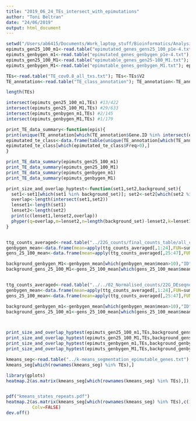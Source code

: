 ```yaml
---
title: "2019_06_24_TEs_intersect_with_epimutations"
author: "Toni Beltran"
date: "24/06/2019"
output: html_document
---
```


```r

setwd("/Users/ab6415/Documents/Work_laptop_stuff/Bioinformatics/Analysis/Beltran_et_al_2020_NEE/08_TE_analysis_M1/TE_enrichment_gene_lists/")
epimuts_gen25_100_m1<-read.table("epimutated_genes_gens25_100_p1e-4.txt"); epimuts_gen25_100_m1<-epimuts_gen25_100_m1$V1
epimuts_genbygen_m1<-read.table("epimutated_genes_genbygen_p1e-4.txt"); epimuts_genbygen_m1<-epimuts_genbygen_m1$V1
epimuts_gen25_100_M1<-read.table("epimutable_genes_gen25-100_M1.txt"); epimuts_gen25_100_M1<-epimuts_gen25_100_M1$V1
epimuts_genbygen_M1<-read.table("epimutable_genes_genbygen_M1.txt"); epimuts_genbygen_M1<-epimuts_genbygen_M1$x

TEs<-read.table("TE_cov0.8_all_txs.txt"); TEs<-TEs$V2
TE_annotation<-read.table("TE_class_annotation"); TE_annotation<-TE_annotation[3:nrow(TE_annotation),]; colnames(TE_annotation)<-c("Gene.ID","repeat hit","repeat class")

length(TEs)

intersect(epimuts_gen25_100_m1,TEs) #13/422
intersect(epimuts_gen25_100_M1,TEs) #29/633
intersect(epimuts_genbygen_m1,TEs) #2/145
intersect(epimuts_genbygen_M1,TEs) #1/179

print_TE_data_summary<-function(epis){
print(unique(TE_annotation[which(TE_annotation$Gene.ID %in% intersect(epis,TEs)),c("Gene.ID","repeat class")]))
epimutated_te_class<-data.frame(table(unique(TE_annotation[which(TE_annotation$Gene.ID %in% intersect(epis,TEs)),c("Gene.ID","repeat class")])[,"repeat class"]))
epimutated_te_class[which(epimutated_te_class$Freq>0),]
}

print_TE_data_summary(epimuts_gen25_100_m1)
print_TE_data_summary(epimuts_gen25_100_M1)
print_TE_data_summary(epimuts_genbygen_m1)
print_TE_data_summary(epimuts_genbygen_M1)


```


```r

print_size_and_overlap_hyptest<-function(set1,set2,background_set){
  set1<-set1[which(set1 %in% background_set)]; set2<-set2[which(set2 %in% background_set)]
  overlap<-length(intersect(set1,set2))
  lenset1<-length(set1)
  lenset2<-length(set2)
  print(c(lenset1,lenset2,overlap))
  phyper(q=overlap,m=lenset2,n=length(background_set)-lenset2,k=lenset1,lower.tail = FALSE)
}


ttg_counts_averaged<-read.table("../22G_counts/final_counts_table/all_counts_M1_deseqnorm_averaged.txt")
genbygen_mean<-data.frame(mean=apply(ttg_counts_averaged[,1:24],FUN=sum,MARGIN = 1),ID=rownames(ttg_counts_averaged[,1:24]))
gens_25_100_mean<-data.frame(mean=apply(ttg_counts_averaged[,25:47],FUN=sum,MARGIN = 1),ID=rownames(ttg_counts_averaged[,25:47]))

background_genbygen_M1<-genbygen_mean[which(genbygen_mean$mean>10),"ID"]
background_gens_25_100_M1<-gens_25_100_mean[which(gens_25_100_mean$mean>10),"ID"]


ttg_counts_averaged<-read.table("../../02_Normalised_counts/22G_DEseqnorm_counts_averaged.txt")
genbygen_mean<-data.frame(mean=apply(ttg_counts_averaged[,1:24],FUN=sum,MARGIN = 1),ID=rownames(ttg_counts_averaged[,1:24]))
gens_25_100_mean<-data.frame(mean=apply(ttg_counts_averaged[,25:47],FUN=sum,MARGIN = 1),ID=rownames(ttg_counts_averaged[,25:47]))

background_genbygen_m1<-genbygen_mean[which(genbygen_mean$mean>10),"ID"]
background_gens_25_100_m1<-gens_25_100_mean[which(gens_25_100_mean$mean>10),"ID"]



print_size_and_overlap_hyptest(epimuts_gen25_100_m1,TEs,background_gens_25_100_m1)
print_size_and_overlap_hyptest(epimuts_gen25_100_M1,TEs,background_gens_25_100_M1)
print_size_and_overlap_hyptest(epimuts_genbygen_m1,TEs,background_genbygen_m1)
print_size_and_overlap_hyptest(epimuts_genbygen_M1,TEs,background_genbygen_M1)

```


```r

kmeans_seg<-read.table("../k-means_segmentation_epimutable_genes.txt")
kmeans_seg[which(rownames(kmeans_seg) %in% TEs),]

library(gplots)
heatmap.2(as.matrix(kmeans_seg[which(rownames(kmeans_seg) %in% TEs),]),trace="none",dendrogram = "none",Colv=FALSE,Rowv=FALSE)


pdf("kmeans_states_repeats.pdf")
heatmap.2(as.matrix(kmeans_seg[which(rownames(kmeans_seg) %in% TEs),c(1,2,13,3,14,4,15,5,16,6,17,7,18,8,19,9,20,10,21,11,22,12,23)+24]),trace="none",dendrogram = "none",Rowv=FALSE,
          Colv=FALSE)
dev.off()




```




